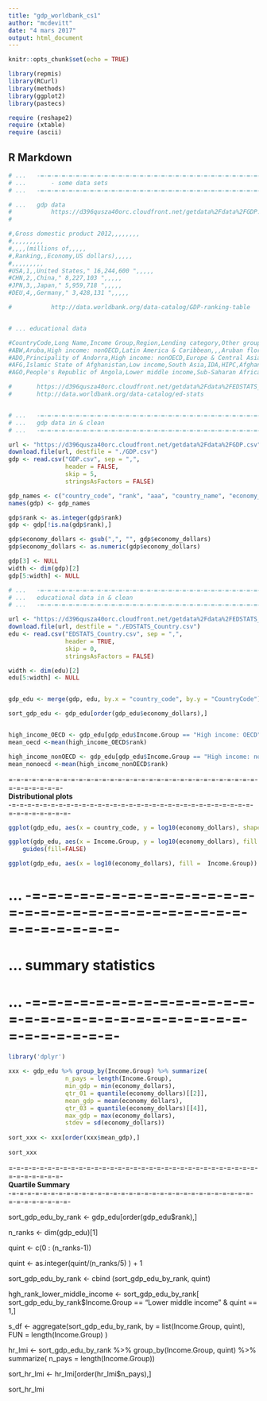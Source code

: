 ```yaml
---
title: "gdp_worldbank_cs1"
author: "mcdevitt"
date: "4 mars 2017"
output: html_document
---
```




```r
knitr::opts_chunk$set(echo = TRUE)

library(repmis)
library(RCurl)
library(methods)
library(ggplot2)
library(pastecs)

require (reshape2)
require (xtable)
require (ascii)

```


## R Markdown


```r

# ...	-=-=-=-=-=-=-=-=-=-=-=-=-=-=-=-=-=-=-=-=-=-=-=-=-=-=-=-=-=-=-=-=-=-=-=-=-
# ...		- some data sets
# ...	-=-=-=-=-=-=-=-=-=-=-=-=-=-=-=-=-=-=-=-=-=-=-=-=-=-=-=-=-=-=-=-=-=-=-=-=-

# ...	gdp data
#			https://d396qusza40orc.cloudfront.net/getdata%2Fdata%2FGDP.csv
#

#,Gross domestic product 2012,,,,,,,,
#,,,,,,,,,
#,,,,(millions of,,,,,
#,Ranking,,Economy,US dollars),,,,,
#,,,,,,,,,
#USA,1,,United States," 16,244,600 ",,,,,
#CHN,2,,China," 8,227,103 ",,,,,
#JPN,3,,Japan," 5,959,718 ",,,,,
#DEU,4,,Germany," 3,428,131 ",,,,,

#			http://data.worldbank.org/data-catalog/GDP-ranking-table


# ... educational data

#CountryCode,Long Name,Income Group,Region,Lending category,Other groups,Currency Unit,Latest population census,Latest household survey,Special Notes,National accounts base year,National accounts reference year,System of National Accounts,SNA price valuation,Alternative conversion factor,PPP survey year,Balance of Payments Manual in use,External debt Reporting status,System of trade,Government Accounting concept,IMF data dissemination standard,Source of most recent Income and expenditure data,Vital registration complete,Latest agricultural census,Latest industrial data,Latest trade data,Latest water withdrawal data,2-alpha code,WB-2 code,Table Name,Short Name
#ABW,Aruba,High income: nonOECD,Latin America & Caribbean,,,Aruban florin,2000,,,1995,,,,,,,,Special,,,,,,,2008,,AW,AW,Aruba,Aruba
#ADO,Principality of Andorra,High income: nonOECD,Europe & Central Asia,,,Euro,Register based,,,,,,,,,,,General,,,,Yes,,,2006,,AD,AD,Andorra,Andorra
#AFG,Islamic State of Afghanistan,Low income,South Asia,IDA,HIPC,Afghan afghani,1979,"MICS, 2003",Fiscal year end: March 20; reporting period for national accounts data: FY.,2002/2003,,,VAB,,,,Actual,General,Consolidated,GDDS,,,,,2008,2000,AF,AF,Afghanistan,Afghanistan
#AGO,People's Republic of Angola,Lower middle income,Sub-Saharan Africa,IDA,,Angolan kwanza,1970,"MICS, 2001, MIS, 2006/07",,1997,,,VAP,1991-96,2005,BPM5,Actual,Special,,GDDS,"IHS, 2000",,1964-65,,1991,2000,AO,AO,Angola,Angola

#		https://d396qusza40orc.cloudfront.net/getdata%2Fdata%2FEDSTATS_Country.csv
#		http://data.worldbank.org/data-catalog/ed-stats


# ...	-=-=-=-=-=-=-=-=-=-=-=-=-=-=-=-=-=-=-=-=-=-=-=-=-=-=-=-=-=-=-=-=-=-=-=-=-
# ...	gdp data in & clean
# ...	-=-=-=-=-=-=-=-=-=-=-=-=-=-=-=-=-=-=-=-=-=-=-=-=-=-=-=-=-=-=-=-=-=-=-=-=-

url <- "https://d396qusza40orc.cloudfront.net/getdata%2Fdata%2FGDP.csv"
download.file(url, destfile = "./GDP.csv")
gdp <- read.csv("GDP.csv", sep = ",",
				header = FALSE,
				skip = 5,
				stringsAsFactors = FALSE)

gdp_names <- c("country_code", "rank", "aaa", "country_name", "economy_dollars")
names(gdp) <- gdp_names

gdp$rank <- as.integer(gdp$rank)
gdp <- gdp[!is.na(gdp$rank),]

gdp$economy_dollars <- gsub(",", "", gdp$economy_dollars)
gdp$economy_dollars <- as.numeric(gdp$economy_dollars)

gdp[3] <- NULL
width <- dim(gdp)[2]
gdp[5:width] <- NULL

# ...	-=-=-=-=-=-=-=-=-=-=-=-=-=-=-=-=-=-=-=-=-=-=-=-=-=-=-=-=-=-=-=-=-=-=-=-=-
# ...	educational data in & clean
# ...	-=-=-=-=-=-=-=-=-=-=-=-=-=-=-=-=-=-=-=-=-=-=-=-=-=-=-=-=-=-=-=-=-=-=-=-=-

url <- "https://d396qusza40orc.cloudfront.net/getdata%2Fdata%2FEDSTATS_Country.csv"
download.file(url, destfile = "./EDSTATS_Country.csv")
edu <- read.csv("EDSTATS_Country.csv", sep = ",",
				header = TRUE,
				skip = 0,
				stringsAsFactors = FALSE)

width <- dim(edu)[2]
edu[5:width] <- NULL


gdp_edu <- merge(gdp, edu, by.x = "country_code", by.y = "CountryCode")

sort_gdp_edu <- gdp_edu[order(gdp_edu$economy_dollars),] 


high_income_OECD <- gdp_edu[gdp_edu$Income.Group == "High income: OECD",]
mean_oecd <-mean(high_income_OECD$rank)

high_income_nonOECD <- gdp_edu[gdp_edu$Income.Group == "High income: nonOECD",]
mean_nonoecd <-mean(high_income_nonOECD$rank)

```


=-=-=-=-=-=-=-=-=-=-=-=-=-=-=-=-=-=-=-=-=-=-=-=-=-=-=-=-=-=-=-=-=-=-=-=-=-=-=-  
__Distributional plots__  
-=-=-=-=-=-=-=-=-=-=-=-=-=-=-=-=-=-=-=-=-=-=-=-=-=-=-=-=-=-=-=-=-=-=-=-=-=-=-=-  


```r


ggplot(gdp_edu, aes(x = country_code, y = log10(economy_dollars), shape = Income.Group, color = Income.Group )) + geom_point()

ggplot(gdp_edu, aes(x = Income.Group, y = log10(economy_dollars), fill = Income.Group)) + geom_boxplot() +
    guides(fill=FALSE)

ggplot(gdp_edu, aes(x = log10(economy_dollars), fill =  Income.Group)) + geom_density(alpha=.3)

```


# ...	-=-=-=-=-=-=-=-=-=-=-=-=-=-=-=-=-=-=-=-=-=-=-=-=-=-=-=-=-=-=-=-=-=-=-=-=-
# ...	summary statistics
# ...	-=-=-=-=-=-=-=-=-=-=-=-=-=-=-=-=-=-=-=-=-=-=-=-=-=-=-=-=-=-=-=-=-=-=-=-=-

```r

library('dplyr')

xxx <- gdp_edu %>% group_by(Income.Group) %>% summarize(
				n_pays = length(Income.Group),
				min_gdp = min(economy_dollars),
				qtr_01 = quantile(economy_dollars)[[2]],
				mean_gdp = mean(economy_dollars),
				qtr_03 = quantile(economy_dollars)[[4]],
				max_gdp = max(economy_dollars),
				stdev = sd(economy_dollars))
				
sort_xxx <- xxx[order(xxx$mean_gdp),] 
				
sort_xxx

```


=-=-=-=-=-=-=-=-=-=-=-=-=-=-=-=-=-=-=-=-=-=-=-=-=-=-=-=-=-=-=-=-=-=-=-=-=-=-=-  
__Quartile Summary__  
-=-=-=-=-=-=-=-=-=-=-=-=-=-=-=-=-=-=-=-=-=-=-=-=-=-=-=-=-=-=-=-=-=-=-=-=-=-=-=-  

sort_gdp_edu_by_rank <- gdp_edu[order(gdp_edu$rank),] 


n_ranks <- dim(gdp_edu)[1]

quint <- c(0 : (n_ranks-1))

quint <- as.integer(quint/(n_ranks/5) ) + 1

sort_gdp_edu_by_rank <- cbind (sort_gdp_edu_by_rank, quint)

hgh_rank_lower_middle_income <- sort_gdp_edu_by_rank[
										sort_gdp_edu_by_rank$Income.Group == "Lower middle income"
										& quint == 1,]

s_df <- aggregate(sort_gdp_edu_by_rank,
				by = list(Income.Group, quint),
				FUN = length(Income.Group) )


hr_lmi <- sort_gdp_edu_by_rank %>% group_by(Income.Group, quint) %>% summarize(
				n_pays = length(Income.Group))

sort_hr_lmi <- hr_lmi[order(hr_lmi$n_pays),] 
				
sort_hr_lmi








